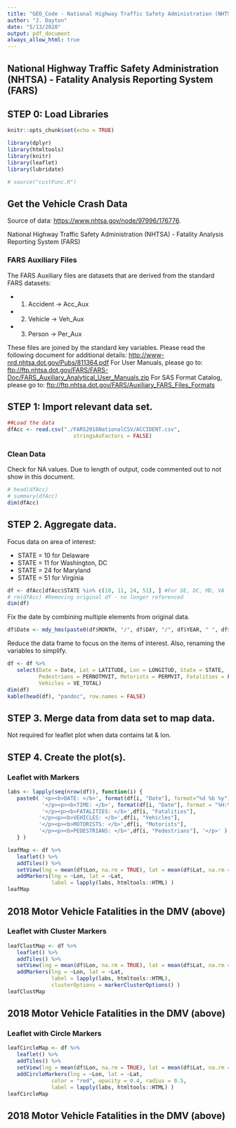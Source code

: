 ```yaml
---
title: "GEO_Code - National Highway Traffic Safety Administration (NHTSA)"
author: "J. Dayton"
date: "5/13/2020"
output: pdf_document
always_allow_html: true
---
```

## National Highway Traffic Safety Administration (NHTSA) - Fatality Analysis Reporting System (FARS)

## STEP 0: Load Libraries

```r
knitr::opts_chunk$set(echo = TRUE)

library(dplyr)
library(htmltools)
library(knitr)
library(leaflet)
library(lubridate)

# source("custFunc.R")
```

## Get the Vehicle Crash Data

Source of data: <https://www.nhtsa.gov/node/97996/176776>.

National Highway Traffic Safety Administration (NHTSA) - Fatality Analysis Reporting System (FARS)

### FARS Auxiliary Files

The FARS Auxiliary files are datasets that are derived from the standard FARS datasets:

* 1. Accident -> Acc_Aux 
* 2. Vehicle -> Veh_Aux
* 3. Person -> Per_Aux

These files are joined by the standard key variables.
Please read the following document for additional details: <http://www-nrd.nhtsa.dot.gov/Pubs/811364.pdf>
For User Manuals, please go to: <ftp://ftp.nhtsa.dot.gov/FARS/FARS-Doc/FARS_Auxiliary_Analytical_User_Manuals.zip>
For SAS Format Catalog, please go to: <ftp://ftp.nhtsa.dot.gov/FARS/Auxiliary_FARS_Files_Formats>

## STEP 1: Import relevant data set.

```r
##Load the data
dfAcc <- read.csv("./FARS2018NationalCSV/ACCIDENT.csv", 
                     stringsAsFactors = FALSE)

```

### Clean Data

Check for NA values. Due to length of output, code commented out to not show in this document.

```r
# head(dfAcc)
# summary(dfAcc)
dim(dfAcc)
```

## STEP 2. Aggregate data.

Focus data on area of interest:

* STATE = 10 for Delaware
* STATE = 11 for Washington, DC
* STATE = 24 for Maryland
* STATE = 51 for Virginia

``` r
df <- dfAcc[dfAcc$STATE %in% c(10, 11, 24, 51), ] #For DE, DC, MD, VA
# rm(dfAcc) #Removing original df - no longer referenced
dim(df)
```

Fix the date by combining multiple elements from original data.

```r
df$Date <- mdy_hms(paste0(df$MONTH, "/", df$DAY, "/", df$YEAR, " ", df$HOUR, ":", df$MINUTE, ":00"))
```

Reduce the data frame to focus on the items of interest.  Also, renaming the variables to simplify.

```r
df <- df %>%
   select(Date = Date, Lat = LATITUDE, Lon = LONGITUD, State = STATE, 
          Pedestrians = PERNOTMVIT, Motorists = PERMVIT, Fatalities = FATALS,
          Vehicles = VE_TOTAL)
dim(df)
kable(head(df), "pandoc", row.names = FALSE)
```

## STEP 3. Merge data from data set to map data.

Not required for leaflet plot when data contains lat & lon.

## STEP 4. Create the plot(s).

### Leaflet with Markers

```r
labs <- lapply(seq(nrow(df)), function(i) {
   paste0( '<p><b>DATE: </b>', format(df[i, "Date"], format="%d %b %y"), 
           '</p><p><b>TIME: </b>', format(df[i, "Date"], format = "%H:%M"), 
           '</p><p><b>FATALITIES: </b>',df[i, "Fatalities"], 
          '</p><p><b>VEHICLES: </b>',df[i, "Vehicles"],
          '</p><p><b>MOTORISTS: </b>',df[i, "Motorists"],
          '</p><p><b>PEDESTRIANS: </b>',df[i, "Pedestrians"], '</p>' ) 
   } )

leafMap <- df %>% 
   leaflet() %>% 
   addTiles() %>% 
   setView(lng = mean(df$Lon, na.rm = TRUE), lat = mean(df$Lat, na.rm = TRUE),  zoom = 7) %>%
   addMarkers(lng = ~Lon, lat = ~Lat,  
              label = lapply(labs, htmltools::HTML) )
leafMap
```
## 2018 Motor Vehicle Fatalities in the DMV (above)

### Leaflet with Cluster Markers

```r
leafClustMap <- df %>% 
   leaflet() %>% 
   addTiles() %>% 
   setView(lng = mean(df$Lon, na.rm = TRUE), lat = mean(df$Lat, na.rm = TRUE),  zoom = 7) %>%
   addMarkers(lng = ~Lon, lat = ~Lat,  
              label = lapply(labs, htmltools::HTML),
              clusterOptions = markerClusterOptions() )
leafClustMap
```

## 2018 Motor Vehicle Fatalities in the DMV (above)

### Leaflet with Circle Markers

```r
leafCircleMap <- df %>% 
   leaflet() %>% 
   addTiles() %>% 
   setView(lng = mean(df$Lon, na.rm = TRUE), lat = mean(df$Lat, na.rm = TRUE),  zoom = 7) %>%
   addCircleMarkers(lng = ~Lon, lat = ~Lat,  
              color = "red", opacity = 0.4, radius = 0.5,
              label = lapply(labs, htmltools::HTML) )
leafCircleMap
```

## 2018 Motor Vehicle Fatalities in the DMV (above)
